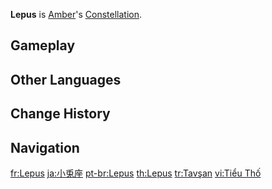{{Constellation Overview Infobox
|title     = Lepus
|character = Amber
|meaning   = Hare
}}
'''Lepus''' is [[Amber]]'s [[Constellation]].

==Gameplay==
{{Constellation Table|Amber}}

==Other Languages==
{{Other Languages
|en      = Lepus
|en_lang = la
|en_tl   = Hare
|zhs     = 小兔座
|zhs_rm  = Xiǎotù-zuò
|zht     = 小兔座
|zht_rm  = Xiǎotù-zuò
|zh_tl   = Little Rabbit Constellation
|ja      = 小兎座
|ja_rm   = Ko'usagi-za
|ja_tl   = Little Rabbit Constellation
|ko      = 토끼자리
|ko_rm   = Ttokki-jari
|ko_tl   = Rabbit Constellation
|es      = Lepus Minor
|fr      = Lepus
|ru      = Озорной Кролик
|ru_tl   = Mischievous Rabbit
|th      = Lepus
|vi      = {{tt|Tiểu Thố|小兔}}
|vi_tl   = Little Rabbit{{Sino|vi|part=1}}
|zhjakovi_note = The word translated as "rabbit" here refers to all {{w|leporid}}s, which consists of both rabbits and hares.
|de      = Lepus
|id      = Lepus
|pt      = Lepus
|tr      = Tavşan
|tr_tl   = Rabbit
|it      = Lepus
}}

==Change History==
{{Change History|1.0}}

==Navigation==
{{Constellation Navbox}}

[[fr:Lepus]]
[[ja:小兎座]]
[[pt-br:Lepus]]
[[th:Lepus]]
[[tr:Tavşan]]
[[vi:Tiểu Thố]]